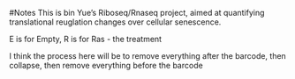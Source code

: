 #Notes
This is bin Yue's Riboseq/Rnaseq project, aimed at quantifying translational reuglation changes over cellular senescence.

E is for Empty, R is for Ras - the treatment



I think the process here will be to remove everything after the barcode, then collapse, then remove everything before the barcode